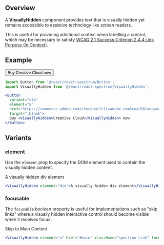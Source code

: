 
## Overview

A **VisuallyHidden** component provides text that is visually hidden yet remains accessible to assistive technology like screen readers.

This is useful for providing additional context when labelling a control, which may be necessary to satisfy [WCAG 2.1 Success Criterion 2.4.4 Link Purpose (In Context)](https://www.w3.org/TR/WCAG21/#link-purpose-in-context).

## Example

<Button
  variant="cta"
  element="a"
  href="https://commerce.adobe.com/checkout?cli=adobe_com&co=US&lang=en&items[0][id]=632B3ADD940A7FBB7864AA5AD19B8D28&items[0][cs]=0"
  target="_blank">
  Buy <VisuallyHidden>Creative Cloud</VisuallyHidden> now
</Button>

```jsx
import Button from '@react/react-spectrum/Button';
import VisuallyHidden from '@react/react-spectrum/VisuallyHidden';

<Button
  variant="cta"
  element="a"
  href="https://commerce.adobe.com/checkout?cli=adobe_com&co=US&lang=en&items[0][id]=632B3ADD940A7FBB7864AA5AD19B8D28&items[0][cs]=0"
  target="_blank">
  Buy <VisuallyHidden>Creative Cloud</VisuallyHidden> now
</Button>
```

## Variants

### element

Use the `element` prop to specify the DOM element used to contain the visually hidden content.

<VisuallyHidden element="div">A visually hidden div element</VisuallyHidden>

```jsx
<VisuallyHidden element="div">A visually hidden div element</VisuallyHidden>
```

### focusable

The `focusable` boolean property is useful for implementations such as "skip links" where a visually hidden interactive control should become visible when it receives focus.

<VisuallyHidden element="a" href="#main" className="spectrum-Link" focusable>Skip to Main Content</VisuallyHidden>&nbsp;

```jsx
<VisuallyHidden element="a" href="#main" className="spectrum-Link" focusable>Skip to Main Content</VisuallyHidden>&nbsp;
```
